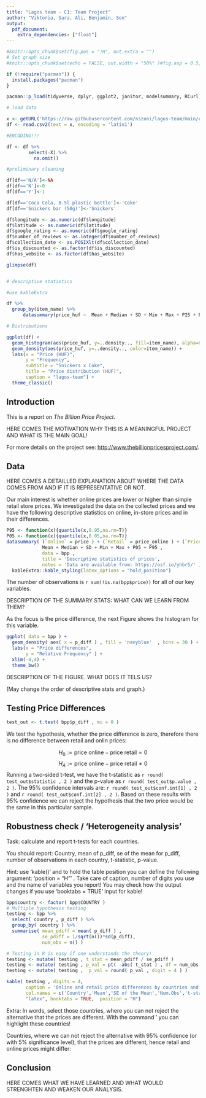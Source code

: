 ```yaml
---
title: "Lagos team - C1: Team Project"
author: "Viktoria, Sara, Ali, Benjamin, Son"
output: 
  pdf_document:
    extra_dependencies: ["float"]
---
```


```r
#knitr::opts_chunk$set(fig.pos = "!H", out.extra = "")
# Set graph size
#knitr::opts_chunk$set(echo = FALSE, out.width = "50%" )#fig.asp = 0.5, fig.width = 7, out.width = "90%" )

if (!require("pacman")) {
  install.packages("pacman")
}

pacman::p_load(tidyverse, dplyr, ggplot2, janitor, modelsummary, RCurl)

# load data

x <- getURL('https://raw.githubusercontent.com/nszoni/lagos-team/main/coding-1/data/Data_DA1_HW1_Lagos.csv')
df <- read.csv2(text = x, encoding = 'latin1')

#ENCODING!!!

df <- df %>% 
        select(-X) %>% 
          na.omit()

#preliminary cleaning

df[df=='N/A']<-NA
df[df=='N']<-0
df[df=='Y']<-1

df[df=='Coca Cola, 0.5l plastic bottle']<-'Coke'
df[df=='Snickers bar (50g)']<-'Snickers'

df$longitude <- as.numeric(df$longitude)
df$latitude <- as.numeric(df$latitude)
df$google_rating <- as.numeric(df$google_rating)
df$number_of_reviews <- as.integer(df$number_of_reviews)
df$collection_date <- as.POSIXlt(df$collection_date)
df$is_discounted <- as.factor(df$is_discounted)
df$has_website <- as.factor(df$has_website)

glimpse(df)


# descriptive statistics

#use kableExtra

df %>% 
  group_by(item_name) %>%
      datasummary(price_huf ~  Mean + Median + SD + Min + Max + P25 + P75 + N)

# Distributions

ggplot(df) + 
  geom_histogram(aes(price_huf, y=..density.., fill=item_name), alpha=0.6, position="identity", bins = 10) +
  geom_density(aes(price_huf, y=..density.., color=item_name)) +
  labs(x = "Price (HUF)",
       y = "Frequency",
       subtitle = "Snickers x Coke",
       title = "Price distribution (HUF)",
       caption = "lagos-team") +
  theme_classic()

```

## Introduction

This is a report on *The Billion Price Project*. 

HERE COMES THE MOTIVATION WHY THIS IS A MEANINGFUL PROJECT AND WHAT IS THE MAIN GOAL!

For more details on the project see: <http://www.thebillionpricesproject.com/>.

## Data

HERE COMES A DETAILLED EXPLANATION ABOUT WHERE THE DATA COMES FROM AND IF IT IS REPRESENTATIVE OR NOT.

Our main interest is whether online prices are lower or higher than simple retail store prices. We investigated the data on the collected prices and we have the following descriptive statistics on online, in-store prices and in their differences.

```r
P95 <- function(x){quantile(x,0.95,na.rm=T)}
P05 <- function(x){quantile(x,0.05,na.rm=T)}
datasummary( (`Online` = price ) + (`Retail` = price_online ) + (`Price difference` = p_diff ) ~
             Mean + Median + SD + Min + Max + P05 + P95 , 
             data = bpp ,
             title = 'Descriptive statistics of prices',
             notes = 'Data are available from: https://osf.io/yhbr5/' ) %>% 
  kableExtra::kable_styling(latex_options = "hold_position")
```

The number of observations is `r sum(!is.na(bpp$price))` for all of our key variables.

DESCRIPTION OF THE SUMMARY STATS: WHAT CAN WE LEARN FROM THEM?

As the focus is the price difference, the next Figure shows the histogram for this variable.

```r
ggplot( data = bpp ) +
  geom_density( aes( x = p_diff ) , fill = 'navyblue'  , bins = 30 ) +
  labs(x = "Price differences",
       y = "Relative Frequency" ) +
  xlim(-4,4) +
  theme_bw()
```

DESCRIPTION OF THE FIGURE. WHAT DOES IT TELS US?

(May change the order of descriptive stats and graph.)

## Testing Price Differences


```r

test_out <- t.test( bpp$p_diff , mu = 0 )

```

We test the hypothesis, whether the price difference is zero, therefore there is no difference between retail and onlin prices:

$$H_0:=\text{price online} - \text{price retail} = 0$$
$$H_A:=\text{price online} - \text{price retail} \neq 0$$
Running a two-sided t-test, we have the t-statistic as `r round( test_out$statistic , 2 )` and the p-value as `r round( test_out$p.value , 2 )`. The 95% confidence intervals are: `r round( test_out$conf.int[1] , 2 )` and `r round( test_out$conf.int[2] , 2 )`. Based on these results with 95% confidence we can reject the hypothesis that the two price would be the same in this particular sample.


## Robustness check / 'Heterogeneity analysis'

Task: calculate and report t-tests for each countries. 

You should report: Country, mean of p_diff, se of the mean for p_diff, number of observations in each country, t-statistic, p-value.

Hint: use 'kable()' and to hold the table position you can define the following argument: 'position = "H"' . Take care of caption, number of digits you use and the name of variables you report! You may check how the output changes if you use 'booktabs = TRUE' input for kable!

```r

bpp$country <- factor( bpp$COUNTRY )
# Multiple hypothesis testing
testing <- bpp %>% 
  select( country , p_diff ) %>% 
  group_by( country ) %>% 
  summarise( mean_pdiff = mean( p_diff ) ,
             se_pdiff = 1/sqrt(n())*sd(p_diff),
             num_obs = n() )

# Testing in R is easy if one understands the theory!
testing <- mutate( testing , t_stat = mean_pdiff / se_pdiff )
testing <- mutate( testing , p_val = pt( -abs( t_stat ) , df = num_obs - 1 ) )
testing <- mutate( testing ,  p_val = round( p_val , digit = 4 ) )

kable( testing , digits = 4, 
       caption = 'Online and retail price differences by countries and t-tests',
       col.names = c('Country','Mean','SE of the Mean','Num.Obs','t-stat','p-val'),
       "latex", booktabs = TRUE,  position = "H")

```

Extra: In words, select those countries, where you can not reject the alternative that the prices are different. With the command '\textcolor{red}{this is red} you can highlight these countries!

Countries, where we can not reject the alternative with 95% confidence (or with 5% significance level), that the prices are different, hence retail and online prices might differ: \textcolor{red}{`r testing$country[ testing$p_val < 0.05]`}

## Conclusion

HERE COMES WHAT WE HAVE LEARNED AND WHAT WOULD STRENGHTEN AND WEAKEN OUR ANALYSIS.
